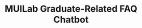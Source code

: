 ---
title: "MUILab Graduate-Related FAQ Chatbot"
publishedAt: "2025-10-21"
images:
  - "/images/projects/project-04/rag-01.jpeg"
  - "/images/projects/project-04/rag-02.jpeg"
  - "/images/projects/project-04/rag-demo.mp4"
---